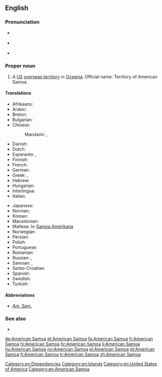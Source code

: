 ==English==
{{wikipedia}}

===Pronunciation===
* {{a|UK}} {{IPA|/əˈmɛɹ.ɪ.kən səˈməʊ.ə/|lang=en}}
* {{a|US}} {{IPA|/əˈmɛɹ.ɪ.kən səˈmoʊ.ə/|lang=en}}
* {{audio|en-us-American Samoa.ogg|Audio (US)|lang=en}}

===Proper noun===
{{en-proper noun}}

# A [[US]] [[overseas territory]] in [[Oceania]]. Official name: Territory of American Samoa.

====Translations====
{{trans-top|US overseas territory in Oceania}}
* Afrikaans: {{t|af|Amerikaans-Samoa}}
* Arabic: {{t|ar|سَامُوَّا اَلْأَمْرِيكِيَّة|f}}
* Breton: {{t|br|Samoa Amerikan}}
* Bulgarian: {{t|bg|Американски Самоа|m|tr=Amerikánski Samóa}}
* Chinese:
*: Mandarin: {{t|cmn|美屬薩摩亞|sc=Hani}}, {{t|cmn|美属萨摩亚|tr=Měishǔ Sàmóyà|sc=Hani}}
* Danish: {{t+|da|Amerikansk Samoa}}
* Dutch: {{t+|nl|Amerikaans-Samoa}}
* Esperanto: {{t|eo|Samoo Usona}}, {{t|eo|Usona Samoo}}
* Finnish: {{t|fi|Amerikan Samoa}}
* French: {{t+|fr|Samoa américaines|f-p}}
* German: {{t|de|Amerikanisch-Samoa|n}}
* Greek: {{t|el|Αμερικανική Σαμόα}}, {{t|el|Αμερικανικές Σαμόα}}
* Hebrew: {{t|he|סמואה האמריקנית|tr=Samoa ha-Americanit}}
* Hungarian: {{t+|hu|Amerikai Szamoa}}
* Interlingua: {{t|ia|Samoa American}}
* Italian: {{t|it|Samoa americane}}
{{trans-mid}}
* Japanese: {{t|ja|アメリカン・サモア|tr=Amerikan-Samoa|sc=Jpan}}
* Norman: {{t|nrf|Samoa Améthitchain|m}}
* Korean: {{t|ko|미국령 사모아|tr=Miguk-ryeong Samoa|sc=Kore}}
* Macedonian: {{t|mk|Американска Самоа|f|tr=Ameríkanska Samóa}}
* Maltese: Is-[[Samoa Amerikana]]
* Norwegian: {{t|no|Amerikansk Samoa}}
* Persian: {{t|fa|ساموآی آمریکا|sc=fa-Arab}}
* Polish: {{t+|pl|Samoa Amerykańskie|p}}
* Portuguese: {{t+|pt|Samoa Americana}}
* Romanian: {{t|ro|Samoa Americană|f}}
* Russian: {{t+|ru|Америка́нское Само́а|n}}, {{t|ru|Восто́чное Само́а|n}}
* Samoan: {{t|sm|Amerika Sāmoa}}, {{t|sm|Teritori o Amerika Sāmoa}}
* Serbo-Croatian: {{t|sh|Američka Samoa}}
* Spanish: {{t+|es|Samoa Americana|f}}
* Swedish: {{t+|sv|Amerikanska Samoa}}
* Turkish: {{t|tr|Amerikan Samoası}}
{{trans-bottom}}

====Abbreviations====
* [[Am. Sam.]]

===See also===
* {{l|en|Appendix:Countries of the world|Countries of the world}}

[[Category:en:Dependencies]]
[[Category:en:Islands]]
[[Category:en:United States of America]]
[[Category:en:American Samoa]]

[[de:American Samoa]]
[[et:American Samoa]]
[[fa:American Samoa]]
[[fr:American Samoa]]
[[hi:American Samoa]]
[[hr:American Samoa]]
[[li:American Samoa]]
[[hu:American Samoa]]
[[no:American Samoa]]
[[pl:American Samoa]]
[[pt:American Samoa]]
[[fi:American Samoa]]
[[tr:American Samoa]]
[[zh:American Samoa]]
